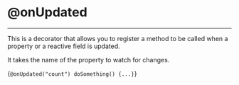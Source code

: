 
# @onUpdated
---

This is a decorator that allows you to register a method to be called when a property or a reactive field is updated. 

It takes the name of the property to watch for changes.

<CodeBlock lang='typescript'>{`@onUpdated("count") doSomething() {...}`}</CodeBlock>